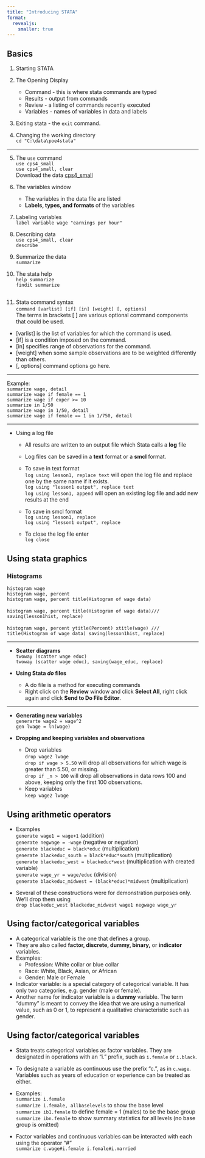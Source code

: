 ```yaml
---
title: "Introducing STATA"
format: 
  revealjs:
    smaller: true
---
```


## Basics
1. Starting STATA
2. The Opening Display
    - Command - this is where stata commands are typed
    - Results - output from commands
    - Review - a listing of commands recently executed
    - Variables - names of variables in data and labels
3. Exiting stata - the `exit` command. 


4. Changing the working directory <br>
`cd "C:\data\poe4stata"`

---

5. The `use` command<br>
`use cps4_small`<br>
`use cps4_small, clear`<br>
Download the data [cps4_small](data/cps4_small.dta)

6. The variables window
    - The variables in the data file are listed
    - **Labels, types, and formats** of the variables

7. Labeling variables<br>
`label variable wage "earnings per hour"`


8. Describing data<br>
`use cps4_small, clear`<br>
`describe`

9. Summarize the data<br>
`summarize`

10. The stata help<br>
`help summarize`<br>
`findit summarize`

## {.smaller}

11. Stata command syntax<br>
`command [varlist] [if] [in] [weight] [, options]`<br>
The terms in brackets [ ] are various optional command components that could be used.
- [varlist] is the list of variables for which the command is used.
- [if] is a condition imposed on the command.
- [in] specifies range of observations for the command.
- [weight] when some sample observations are to be weighted differently than others.
- [, options] command options go here.

---

Example:<br>
`summarize wage, detail`<br>
`summarize wage if female == 1`<br>
`summarize wage if exper >= 10`<br>
`summarize in 1/50` <br>
`summarize wage in 1/50, detail` <br>
`summarize wage if female == 1 in 1/750, detail`

---

- Using a log file
  - All results are written to an output file which Stata calls a **log** file
  - Log files can be saved in a **text** format or a **smcl** format.
  - To save in text format<br>
`log using lesson1, replace text` will open the log file and replace one by the same name if it exists.<br>
`log using "lesson1 output", replace text` <br>
`log using lesson1, append` will open an existing log file and add new results at the end

  - To save in smcl format<br>
`log using lesson1, replace`<br> 
`log using "lesson1 output", replace`

  - To close the log file enter <br>
`log close`
  
## Using stata graphics

### Histograms<br>
`histogram wage`<br>
`histogram wage, percent`<br>
`histogram wage, percent title(Histogram of wage data)`<br><br>
`histogram wage, percent title(Histogram of wage data)///`<br>
`saving(lesson1hist, replace)`<br><br>
`histogram wage, percent ytitle(Percent) xtitle(wage) ///`<br>
`title(Histogram of wage data) saving(lesson1hist, replace)`

---

:::{.incremental}

- **Scatter diagrams**<br>
`twoway (scatter wage educ)`<br>
`twoway (scatter wage educ), saving(wage_educ, replace)`

- **Using Stata *do* files**
  - A do file is a method for executing commands
  - Right click on the **Review** window and click **Select All**, right click again and click **Send to Do File Editor**.
:::

---

:::{.incremental}

- **Generating new variables**<br>
`generarte wage2 = wage^2`<br>
`gen lwage = ln(wage)`

- **Dropping and keeping variables and observations**<br>
  - Drop variables<br>
`drop wage2 lwage`<br>
`drop if wage > 5.50` will drop all observations for which wage is greater than 5.50, or missing.<br>
` drop if _n > 100` will drop all observations in data rows 100 and above, keeping only the first 100 observations.<br>
  - Keep variables<br>
`keep wage2 lwage`
:::

## Using arithmetic operators
:::{.incremental}
- Examples<br>
`generate wage1 = wage+1` (addition)<br>
`generate negwage = -wage` (negative or negation)<br>
`generate blackeduc = black*educ` (multiplication)<br>
`generate blackeduc_south = black*educ*south` (multiplication)<br>
`generate blackeduc_west = blackeduc*west` (multiplication with created variable) <br>
`generate wage_yr = wage/educ` (division)<br>
`generate blackeduc_midwest = (black*educ)*midwest` (multiplication)

- Several of these constructions were for demonstration purposes only. We’ll drop them using<br>
`drop blackeduc_west blackeduc_midwest wage1 negwage wage_yr`
:::

## Using factor/categorical variables

- A categorical variable is the one that defines a group.
- They are also called **factor, discrete, dummy, binary,** or **indicator** variables.
- Examples: 
  - Profession: White collar or blue collar
  - Race: White, Black, Asian, or African
  - Gender: Male or Female
- Indicator variable: is a special category of categorical variable. It has only two categories, e.g. gender (male or female).
- Another name for indicator variable is a **dummy** variable. The term “dummy” is meant to convey the idea that we are using a numerical value, such as 0 or 1, to represent a qualitative characteristic such as gender.


## Using factor/categorical variables
:::{.incremental}
- Stata treats categorical variables as factor variables. They are designated in operations with an “i.” prefix, such as `i.female` or `i.black`. 
- To designate a variable as continuous use the prefix “c.”, as in `c.wage`. Variables such as years of education or experience can be treated as either.
- Examples:<br>
`summarize i.female`<br>
`summarize i.female, allbaselevels` to show the base level <br>
`summarize ib1.female` to define female = 1 (males) to be the base group <br>
`summarize ibn.female` to show summary statistics for all levels (no base group is omitted) 

- Factor variables and continuous variables can be interacted with each using the operator “#”<br>
`summarize c.wage#i.female i.female#i.married`
:::
